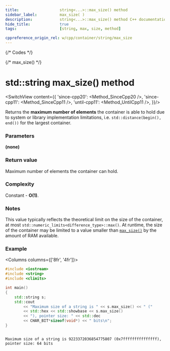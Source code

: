 ```yaml
---
title:					string<...>::max_size() method
sidebar_label:			max_size( )
description:			string<...>::max_size() method C++ documentation
hide_title:				true
tags:					[string, max, size, method]

cppreference_origin_rel: w/cpp/container/string/max_size
---
```



{/* Codes */}

{/* max_size() */}

# std::string max_size() method

<SwitchView content={{
	'since-cpp20': <Method_SinceCpp20 />,
	'since-cpp11': <Method_SinceCpp11 />,
	'until-cpp11': <Method_UntilCpp11 />,
}}/>

Returns the **maximum number of elements** the container is able to hold due to system or library implementation limitations,
i.e. `std::distance(begin(), end())` for the largest container.

### Parameters

**(none)**

### Return value

Maximum number of elements the container can hold.

### Complexity

Constant - **O(1)**.

### Notes

This value typically reflects the theoretical limit on the size of the container,
at most `std::numeric_limits<difference_type>::max()`.
At runtime, the size of the container may be limited to a value smaller than [`max_size()`](#) by the amount of RAM available.

### Example

<Columns columns={['8fr', '4fr']}>
<div>

```cpp title='Main.cpp' showLineNumbers
#include <iostream>
#include <string>
#include <climits>

int main()
{
    std::string s;
    std::cout
        << "Maximum size of a string is " << s.max_size() << " ("
        << std::hex << std::showbase << s.max_size()
        << "), pointer size: " << std::dec
        << CHAR_BIT*sizeof(void*) << " bits\n";
}
```

</div>
<div>

```plaintext title="Possible output"

Maximum size of a string is 9223372036854775807 (0x7fffffffffffffff), pointer size: 64 bits
```

</div>
</Columns>
